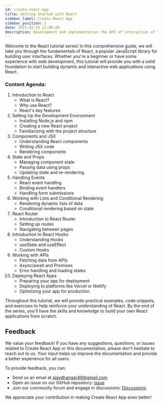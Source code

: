 ```yaml
---
id: create-react-app
title: Getting Started with React
sidebar_label: Create React App
sidebar_position: 1
date: 2021-02-25 11:08:29
description: Development and implementation the API of interaction of two sites 
---
```


Welcome to the React tutorial series! In this comprehensive guide, we will take you through the fundamentals of React, a popular JavaScript library for building user interfaces. Whether you're a beginner or have some experience with web development, this tutorial will provide you with a solid foundation to start building dynamic and interactive web applications using React.

### Content Agenda:

1. Introduction to React
   - What is React?
   - Why use React?
   - React's key features
2. Setting Up the Development Environment
   - Installing Node.js and npm
   - Creating a new React project
   - Familiarizing with the project structure
3. Components and JSX
   - Understanding React components
   - Writing JSX code
   - Rendering components
4. State and Props
   - Managing component state
   - Passing data using props
   - Updating state and re-rendering
5. Handling Events
   - React event handling
   - Binding event handlers
   - Handling form submissions
6. Working with Lists and Conditional Rendering
   - Rendering dynamic lists of data
   - Conditional rendering based on state
7. React Router
   - Introduction to React Router
   - Setting up routes
   - Navigating between pages
8. Introduction to React Hooks
   - Understanding Hooks
   - useState and useEffect
   - Custom Hooks
9. Working with APIs
   - Fetching data from APIs
   - Async/await and Promises
   - Error handling and loading states
10. Deploying React Apps
    - Preparing your app for deployment
    - Deploying to platforms like Vercel or Netlify
    - Optimizing your app for production

Throughout this tutorial, we will provide practical examples, code snippets, and exercises to help reinforce your understanding of React. By the end of the series, you'll have the skills and knowledge to build your own React applications from scratch.

## Feedback

We value your feedback! If you have any suggestions, questions, or issues related to Create React App or this documentation, please don't hesitate to reach out to us. Your input helps us improve the documentation and provide a better experience for all users.

To provide feedback, you can:
- Send us an email at ajaydhangar49@gmail.com
- Open an issue on our GitHub repository: [issue](https://github.com/Ajay-Dhangar/CodeMastermindHQ/issues)
- Join our community forum and engage in discussions: [Discussions](https://github.com/Ajay-Dhangar/CodeMastermindHQ/discussions)

We appreciate your contribution in making Create React App even better!

